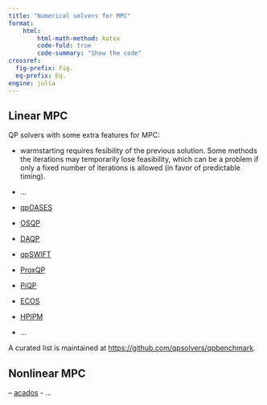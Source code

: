 ```yaml
---
title: "Numerical solvers for MPC"
format:
    html:
        html-math-method: katex
        code-fold: true
        code-summary: "Show the code"
crossref:
  fig-prefix: Fig. 
  eq-prefix: Eq.
engine: julia
---
```


## Linear MPC

QP solvers with some extra features for MPC:

- warmstarting requires fesibility of the previous solution. Some methods the iterations may temporarily lose feasibility, which can be a problem if only a fixed number of iterations is allowed (in favor of predictable timing).
- ...

- [qpOASES](https://github.com/coin-or/qpOASES)
- [OSQP](https://osqp.org)
- [DAQP](https://github.com/darnstrom/daqp)
- [qpSWIFT](https://github.com/qpSWIFT/qpSWIFT)
- [ProxQP](https://github.com/Simple-Robotics/proxsuite)
- [PiQP](https://github.com/PREDICT-EPFL/piqp)
- [ECOS](https://github.com/embotech/ecos)
- [HPIPM](https://github.com/giaf/hpipm)
- ...

A curated list is maintained at [https://github.com/qpsolvers/qpbenchmark](https://github.com/qpsolvers/qpbenchmark).

## Nonlinear MPC

– [acados](https://docs.acados.org) 
- ...